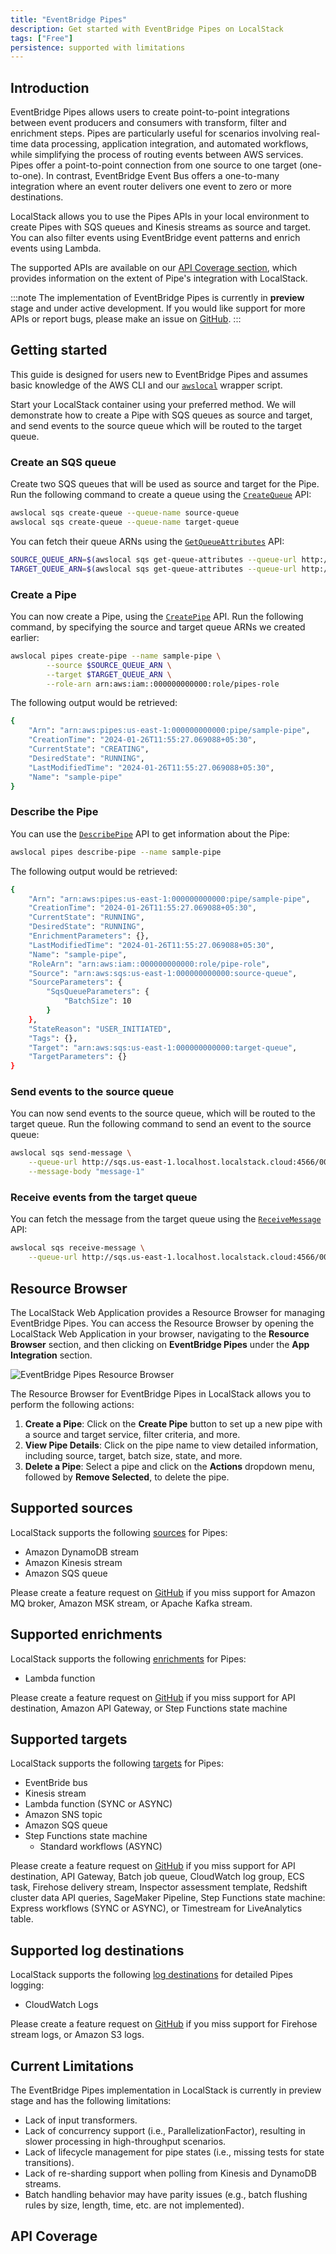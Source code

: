 ```yaml
---
title: "EventBridge Pipes"
description: Get started with EventBridge Pipes on LocalStack
tags: ["Free"]
persistence: supported with limitations
---
```



## Introduction

EventBridge Pipes allows users to create point-to-point integrations between event producers and consumers with transform, filter and enrichment steps.
Pipes are particularly useful for scenarios involving real-time data processing, application integration, and automated workflows, while simplifying the process of routing events between AWS services.
Pipes offer a point-to-point connection from one source to one target (one-to-one).
In contrast, EventBridge Event Bus offers a one-to-many integration where an event router delivers one event to zero or more destinations.

LocalStack allows you to use the Pipes APIs in your local environment to create Pipes with SQS queues and Kinesis streams as source and target.
You can also filter events using EventBridge event patterns and enrich events using Lambda.

The supported APIs are available on our [API Coverage section](#api-coverage), which provides information on the extent of Pipe's integration with LocalStack.

:::note
The implementation of EventBridge Pipes is currently in **preview** stage and under active development.
If you would like support for more APIs or report bugs, please make an issue on [GitHub](https://github.com/localstack/localstack/issues/new/choose).
:::

## Getting started

This guide is designed for users new to EventBridge Pipes and assumes basic knowledge of the AWS CLI and our [`awslocal`](https://github.com/localstack/awscli-local) wrapper script.

Start your LocalStack container using your preferred method.
We will demonstrate how to create a Pipe with SQS queues as source and target, and send events to the source queue which will be routed to the target queue.

### Create an SQS queue

Create two SQS queues that will be used as source and target for the Pipe.
Run the following command to create a queue using the [`CreateQueue`](https://docs.aws.amazon.com/AWSSimpleQueueService/latest/APIReference/API_CreateQueue.html) API:

```bash
awslocal sqs create-queue --queue-name source-queue
awslocal sqs create-queue --queue-name target-queue
```

You can fetch their queue ARNs using the [`GetQueueAttributes`](https://docs.aws.amazon.com/AWSSimpleQueueService/latest/APIReference/API_GetQueueAttributes.html) API:

```bash
SOURCE_QUEUE_ARN=$(awslocal sqs get-queue-attributes --queue-url http://sqs.us-east-1.localhost.localstack.cloud:4566/000000000000/source-queue --attribute-names QueueArn --output text)
TARGET_QUEUE_ARN=$(awslocal sqs get-queue-attributes --queue-url http://sqs.us-east-1.localhost.localstack.cloud:4566/000000000000/target-queue --attribute-names QueueArn --output text)
```

### Create a Pipe

You can now create a Pipe, using the [`CreatePipe`](https://docs.aws.amazon.com/eventbridge/latest/APIReference/API_CreatePipe.html) API.
Run the following command, by specifying the source and target queue ARNs we created earlier:

```bash
awslocal pipes create-pipe --name sample-pipe \
        --source $SOURCE_QUEUE_ARN \
        --target $TARGET_QUEUE_ARN \
        --role-arn arn:aws:iam::000000000000:role/pipes-role
```

The following output would be retrieved:

```bash
{
    "Arn": "arn:aws:pipes:us-east-1:000000000000:pipe/sample-pipe",
    "CreationTime": "2024-01-26T11:55:27.069088+05:30",
    "CurrentState": "CREATING",
    "DesiredState": "RUNNING",
    "LastModifiedTime": "2024-01-26T11:55:27.069088+05:30",
    "Name": "sample-pipe"
}
```

### Describe the Pipe

You can use the [`DescribePipe`](https://docs.aws.amazon.com/eventbridge/latest/APIReference/API_DescribePipe.html) API to get information about the Pipe:

```bash
awslocal pipes describe-pipe --name sample-pipe
```

The following output would be retrieved:

```bash
{
    "Arn": "arn:aws:pipes:us-east-1:000000000000:pipe/sample-pipe",
    "CreationTime": "2024-01-26T11:55:27.069088+05:30",
    "CurrentState": "RUNNING",
    "DesiredState": "RUNNING",
    "EnrichmentParameters": {},
    "LastModifiedTime": "2024-01-26T11:55:27.069088+05:30",
    "Name": "sample-pipe",
    "RoleArn": "arn:aws:iam::000000000000:role/pipe-role",
    "Source": "arn:aws:sqs:us-east-1:000000000000:source-queue",
    "SourceParameters": {
        "SqsQueueParameters": {
            "BatchSize": 10
        }
    },
    "StateReason": "USER_INITIATED",
    "Tags": {},
    "Target": "arn:aws:sqs:us-east-1:000000000000:target-queue",
    "TargetParameters": {}
}
```

### Send events to the source queue

You can now send events to the source queue, which will be routed to the target queue.
Run the following command to send an event to the source queue:

```bash
awslocal sqs send-message \
    --queue-url http://sqs.us-east-1.localhost.localstack.cloud:4566/000000000000/source-queue \
    --message-body "message-1"
```

### Receive events from the target queue

You can fetch the message from the target queue using the [`ReceiveMessage`](https://docs.aws.amazon.com/AWSSimpleQueueService/latest/APIReference/API_ReceiveMessage.html) API:

```bash
awslocal sqs receive-message \
    --queue-url http://sqs.us-east-1.localhost.localstack.cloud:4566/000000000000/target-queue
```

## Resource Browser

The LocalStack Web Application provides a Resource Browser for managing EventBridge Pipes.
You can access the Resource Browser by opening the LocalStack Web Application in your browser, navigating to the **Resource Browser** section, and then clicking on **EventBridge Pipes** under the **App Integration** section.

![EventBridge Pipes Resource Browser](/images/aws/pipes-resource-browser.png)

The Resource Browser for EventBridge Pipes in LocalStack allows you to perform the following actions:

1. **Create a Pipe**: Click on the **Create Pipe** button to set up a new pipe with a source and target service, filter criteria, and more.
2. **View Pipe Details**: Click on the pipe name to view detailed information, including source, target, batch size, state, and more.
3. **Delete a Pipe**: Select a pipe and click on the **Actions** dropdown menu, followed by **Remove Selected**, to delete the pipe.

## Supported sources

LocalStack supports the following [sources](https://docs.aws.amazon.com/eventbridge/latest/userguide/eb-pipes-event-source.html) for Pipes:

* Amazon DynamoDB stream
* Amazon Kinesis stream
* Amazon SQS queue

Please create a feature request on [GitHub](https://github.com/localstack/localstack/issues/new/choose) if you miss support for
Amazon MQ broker,
Amazon MSK stream,
or Apache Kafka stream.

## Supported enrichments

LocalStack supports the following [enrichments](https://docs.aws.amazon.com/eventbridge/latest/userguide/pipes-enrichment.html) for Pipes:

* Lambda function

Please create a feature request on [GitHub](https://github.com/localstack/localstack/issues/new/choose) if you miss support for
API destination,
Amazon API Gateway,
or Step Functions state machine

## Supported targets

LocalStack supports the following [targets](https://docs.aws.amazon.com/eventbridge/latest/userguide/eb-pipes-event-target.html) for Pipes:

* EventBride bus
* Kinesis stream
* Lambda function (SYNC or ASYNC)
* Amazon SNS topic
* Amazon SQS queue
* Step Functions state machine
  * Standard workflows (ASYNC)

Please create a feature request on [GitHub](https://github.com/localstack/localstack/issues/new/choose) if you miss support for
API destination,
API Gateway,
Batch job queue,
CloudWatch log group,
ECS task,
Firehose delivery stream,
Inspector assessment template,
Redshift cluster data API queries,
SageMaker Pipeline,
Step Functions state machine: Express workflows (SYNC or ASYNC),
or Timestream for LiveAnalytics table.

## Supported log destinations

LocalStack supports the following [log destinations](https://docs.aws.amazon.com/eventbridge/latest/userguide/eb-pipes-logs.html) for detailed Pipes logging:

* CloudWatch Logs

Please create a feature request on [GitHub](https://github.com/localstack/localstack/issues/new/choose) if you miss support for
Firehose stream logs,
or Amazon S3 logs.

## Current Limitations

The EventBridge Pipes implementation in LocalStack is currently in preview stage and has the following limitations:

* Lack of input transformers.
* Lack of concurrency support (i.e., ParallelizationFactor), resulting in slower processing in high-throughput scenarios.
* Lack of lifecycle management for pipe states (i.e., missing tests for state transitions).
* Lack of re-sharding support when polling from Kinesis and DynamoDB streams.
* Batch handling behavior may have parity issues (e.g., batch flushing rules by size, length, time, etc. are not implemented).

## API Coverage

<FeatureCoverage service="pipes" client:load />
